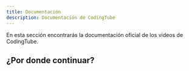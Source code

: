 ```yaml
---
title: Documentación
description: Documentación de CodingTube
---
```


En esta sección encontrarás la documentación oficial de los videos de CodingTube.

## ¿Por donde continuar?



<Cards>
  <Card title="HTML" href="/docs/HTML" />
  <Card title="Typescript" href="/docs/Typescript" />
</Cards>
